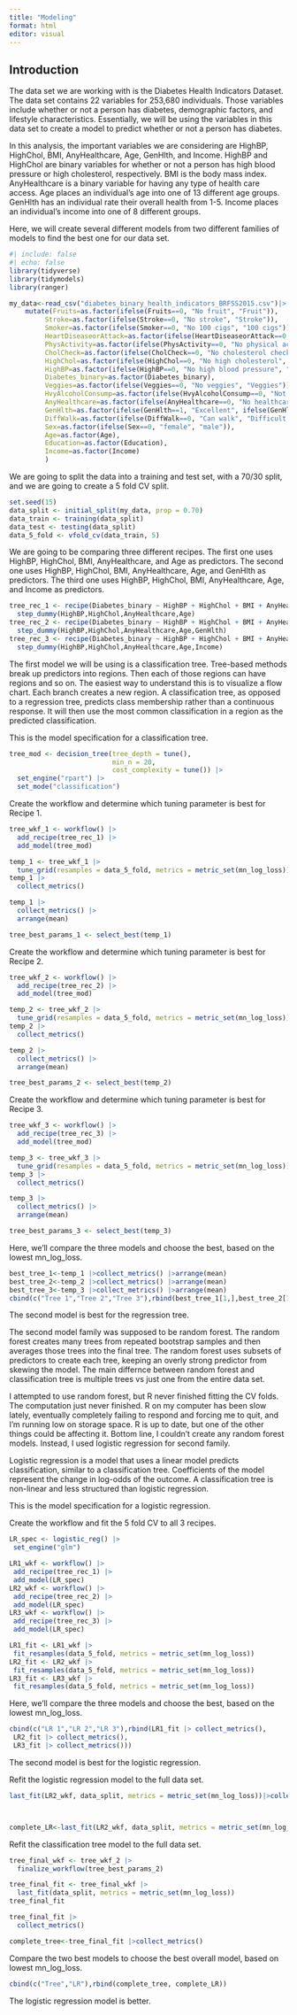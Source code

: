 ```yaml
---
title: "Modeling"
format: html
editor: visual
---
```


## Introduction

The data set we are working with is the Diabetes Health Indicators Dataset. The data set contains 22 variables for 253,680 individuals. Those variables include whether or not a person has diabetes, demographic factors, and lifestyle characteristics. Essentially, we will be using the variables in this data set to create a model to predict whether or not a person has diabetes.

In this analysis, the important variables we are considering are HighBP, HighChol, BMI, AnyHealthcare, Age, GenHlth, and Income. HighBP and HighChol are binary variables for whether or not a person has high blood pressure or high cholesterol, respectively. BMI is the body mass index. AnyHealthcare is a binary variable for having any type of health care access. Age places an individual's age into one of 13 different age groups. GenHlth has an individual rate their overall health from 1-5. Income places an individual's income into one of 8 different groups.

Here, we will create several different models from two different families of models to find the best one for our data set.

```r
#| include: false
#| echo: false
library(tidyverse)
library(tidymodels)
library(ranger)
```

```r
my_data<-read_csv("diabetes_binary_health_indicators_BRFSS2015.csv")|>
    mutate(Fruits=as.factor(ifelse(Fruits==0, "No fruit", "Fruit")),
         Stroke=as.factor(ifelse(Stroke==0, "No stroke", "Stroke")),
         Smoker=as.factor(ifelse(Smoker==0, "No 100 cigs", "100 cigs")),
         HeartDiseaseorAttack=as.factor(ifelse(HeartDiseaseorAttack==0, "No CHD/MI", "CHD/MI")),
         PhysActivity=as.factor(ifelse(PhysActivity==0, "No physical activity past 30 days", "Physical activity past 30 days")),
         CholCheck=as.factor(ifelse(CholCheck==0, "No cholesterol check in 5 years", "Cholesterol check in past 5 years")),
         HighChol=as.factor(ifelse(HighChol==0, "No high cholesterol", "High cholesterol")),
         HighBP=as.factor(ifelse(HighBP==0, "No high blood pressure", "High blood pressure")),
         Diabetes_binary=as.factor(Diabetes_binary),
         Veggies=as.factor(ifelse(Veggies==0, "No veggies", "Veggies")),
         HvyAlcoholConsump=as.factor(ifelse(HvyAlcoholConsump==0, "Not heavy Drinker", "Heavy Drinker")),
         AnyHealthcare=as.factor(ifelse(AnyHealthcare==0, "No healthcare", "Healthcare")),
         GenHlth=as.factor(ifelse(GenHlth==1, "Excellent", ifelse(GenHlth==2, "Very good", ifelse(GenHlth==3, "Good", ifelse(GenHlth==4, "Fair", "Poor"))))),
         DiffWalk=as.factor(ifelse(DiffWalk==0, "Can walk", "Difficult walking")),
         Sex=as.factor(ifelse(Sex==0, "female", "male")),
         Age=as.factor(Age),
         Education=as.factor(Education),
         Income=as.factor(Income)
         )
```

We are going to split the data into a training and test set, with a 70/30 split, and we are going to create a 5 fold CV split.

```r
set.seed(15)
data_split <- initial_split(my_data, prop = 0.70)
data_train <- training(data_split)
data_test <- testing(data_split)
data_5_fold <- vfold_cv(data_train, 5)
```

We are going to be comparing three different recipes. The first one uses HighBP, HighChol, BMI, AnyHealthcare, and Age as predictors. The second one uses HighBP, HighChol, BMI, AnyHealthcare, Age, and GenHlth as predictors. The third one uses HighBP, HighChol, BMI, AnyHealthcare, Age, and Income as predictors.

```r
tree_rec_1 <- recipe(Diabetes_binary ~ HighBP + HighChol + BMI + AnyHealthcare + Age, data = data_train) |>
  step_dummy(HighBP,HighChol,AnyHealthcare,Age)
tree_rec_2 <- recipe(Diabetes_binary ~ HighBP + HighChol + BMI + AnyHealthcare + Age + GenHlth, data = data_train) |>
  step_dummy(HighBP,HighChol,AnyHealthcare,Age,GenHlth)
tree_rec_3 <- recipe(Diabetes_binary ~ HighBP + HighChol + BMI + AnyHealthcare + Age + Income, data = data_train) |>
  step_dummy(HighBP,HighChol,AnyHealthcare,Age,Income)
```

The first model we will be using is a classification tree. Tree-based methods break up predictors into regions. Then each of those regions can have regions and so on. The easiest way to understand this is to visualize a flow chart. Each branch creates a new region. A classification tree, as opposed to a regression tree, predicts class membership rather than a continuous response. It will then use the most common classification in a region as the predicted classification.

This is the model specification for a classification tree.

```r
tree_mod <- decision_tree(tree_depth = tune(),
                          min_n = 20,
                          cost_complexity = tune()) |>
  set_engine("rpart") |>
  set_mode("classification")
```

Create the workflow and determine which tuning parameter is best for Recipe 1.

```r
tree_wkf_1 <- workflow() |>
  add_recipe(tree_rec_1) |>
  add_model(tree_mod)

temp_1 <- tree_wkf_1 |> 
  tune_grid(resamples = data_5_fold, metrics = metric_set(mn_log_loss))
temp_1 |> 
  collect_metrics()

temp_1 |>
  collect_metrics() |>
  arrange(mean)

tree_best_params_1 <- select_best(temp_1)
```

Create the workflow and determine which tuning parameter is best for Recipe 2.

```r
tree_wkf_2 <- workflow() |>
  add_recipe(tree_rec_2) |>
  add_model(tree_mod)

temp_2 <- tree_wkf_2 |> 
  tune_grid(resamples = data_5_fold, metrics = metric_set(mn_log_loss))
temp_2 |> 
  collect_metrics()

temp_2 |>
  collect_metrics() |>
  arrange(mean)

tree_best_params_2 <- select_best(temp_2)
```

Create the workflow and determine which tuning parameter is best for Recipe 3.

```r
tree_wkf_3 <- workflow() |>
  add_recipe(tree_rec_3) |>
  add_model(tree_mod)

temp_3 <- tree_wkf_3 |> 
  tune_grid(resamples = data_5_fold, metrics = metric_set(mn_log_loss))
temp_3 |> 
  collect_metrics()

temp_3 |>
  collect_metrics() |>
  arrange(mean)

tree_best_params_3 <- select_best(temp_3)
```

Here, we'll compare the three models and choose the best, based on the lowest mn_log_loss.

```r
best_tree_1<-temp_1 |>collect_metrics() |>arrange(mean)
best_tree_2<-temp_2 |>collect_metrics() |>arrange(mean)
best_tree_3<-temp_3 |>collect_metrics() |>arrange(mean)
cbind(c("Tree 1","Tree 2","Tree 3"),rbind(best_tree_1[1,],best_tree_2[1,], best_tree_3[1,]))
```

The second model is best for the regression tree.

The second model family was supposed to be random forest. The random forest creates many trees from repeated bootstrap samples and then averages those trees into the final tree. The random forest uses subsets of predictors to create each tree, keeping an overly strong predictor from skewing the model. The main differnce between random forest and classification tree is multiple trees vs just one from the entire data set.

I attempted to use random forest, but R never finished fitting the CV folds. The computation just never finished. R on my computer has been slow lately, eventually completely failing to respond and forcing me to quit, and I'm running low on storage space. R is up to date, but one of the other things could be affecting it. Bottom line, I couldn't create any random forest models. Instead, I used logistic regression for second family.

Logistic regression is a model that uses a linear model predicts classification, similar to a classification tree. Coefficients of the model represent the change in log-odds of the outcome. A classification tree is non-linear and less structured than logistic regression.

This is the model specification for a logistic regression.

Create the workflow and fit the 5 fold CV to all 3 recipes.

```r
LR_spec <- logistic_reg() |>
 set_engine("glm")

LR1_wkf <- workflow() |>
 add_recipe(tree_rec_1) |>
 add_model(LR_spec)
LR2_wkf <- workflow() |>
 add_recipe(tree_rec_2) |>
 add_model(LR_spec)
LR3_wkf <- workflow() |>
 add_recipe(tree_rec_3) |>
 add_model(LR_spec)

LR1_fit <- LR1_wkf |>
 fit_resamples(data_5_fold, metrics = metric_set(mn_log_loss))
LR2_fit <- LR2_wkf |>
 fit_resamples(data_5_fold, metrics = metric_set(mn_log_loss))
LR3_fit <- LR3_wkf |>
 fit_resamples(data_5_fold, metrics = metric_set(mn_log_loss))
```

Here, we'll compare the three models and choose the best, based on the lowest mn_log_loss.

```r
cbind(c("LR 1","LR 2","LR 3"),rbind(LR1_fit |> collect_metrics(),
 LR2_fit |> collect_metrics(),
 LR3_fit |> collect_metrics()))
```

The second model is best for the logistic regression.

Refit the logistic regression model to the full data set.

```r
last_fit(LR2_wkf, data_split, metrics = metric_set(mn_log_loss))|>collect_metrics()



complete_LR<-last_fit(LR2_wkf, data_split, metrics = metric_set(mn_log_loss))|>collect_metrics()
```

Refit the classification tree model to the full data set.

```r
tree_final_wkf <- tree_wkf_2 |>
  finalize_workflow(tree_best_params_2)

tree_final_fit <- tree_final_wkf |>
  last_fit(data_split, metrics = metric_set(mn_log_loss))
tree_final_fit

tree_final_fit |>
  collect_metrics()

complete_tree<-tree_final_fit |>collect_metrics()
```

Compare the two best models to choose the best overall model, based on lowest mn_log_loss.

```r
cbind(c("Tree","LR"),rbind(complete_tree, complete_LR))
```

The logistic regression model is better.
